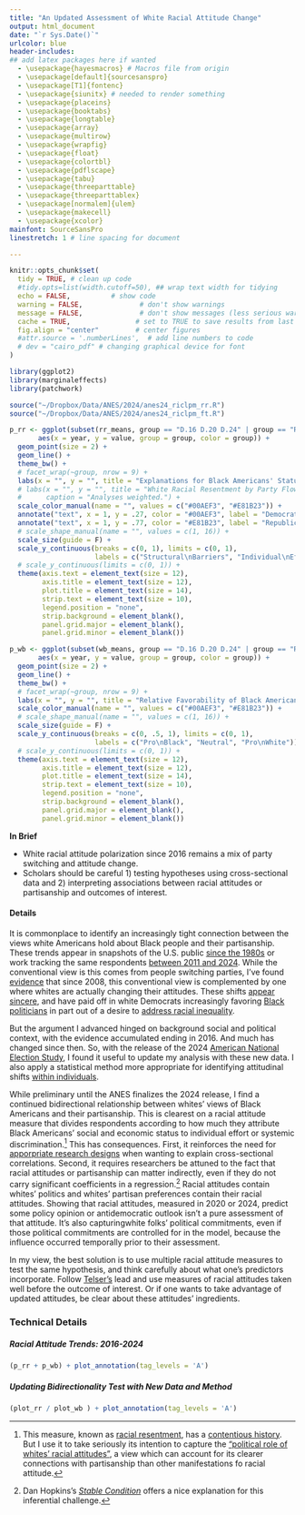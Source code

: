 ```yaml
---
title: "An Updated Assessment of White Racial Attitude Change"
output: html_document
date: "`r Sys.Date()`"
urlcolor: blue
header-includes: 
## add latex packages here if wanted 
  - \usepackage{hayesmacros} # Macros file from origin
  - \usepackage[default]{sourcesanspro}
  - \usepackage[T1]{fontenc}
  - \usepackage{siunitx} # needed to render something
  - \usepackage{placeins}
  - \usepackage{booktabs}
  - \usepackage{longtable}
  - \usepackage{array}
  - \usepackage{multirow}
  - \usepackage{wrapfig}
  - \usepackage{float}
  - \usepackage{colortbl}
  - \usepackage{pdflscape}
  - \usepackage{tabu}
  - \usepackage{threeparttable}
  - \usepackage{threeparttablex}
  - \usepackage[normalem]{ulem}
  - \usepackage{makecell}
  - \usepackage{xcolor}
mainfont: SourceSansPro
linestretch: 1 # line spacing for document

---
```


```r
knitr::opts_chunk$set(
  tidy = TRUE, # clean up code
  #tidy.opts=list(width.cutoff=50), ## wrap text width for tidying
  echo = FALSE,          # show code
  warning = FALSE,              # don't show warnings
  message = FALSE,              # don't show messages (less serious warnings)
  cache = TRUE,                # set to TRUE to save results from last compilation, otherwise re-runs all code even if it hasn't changed
  fig.align = "center"         # center figures
  #attr.source = '.numberLines',  # add line numbers to code
  # dev = "cairo_pdf" # changing graphical device for font
)
```

```r
library(ggplot2)
library(marginaleffects)
library(patchwork)
```

```r
source("~/Dropbox/Data/ANES/2024/anes24_riclpm_rr.R")
source("~/Dropbox/Data/ANES/2024/anes24_riclpm_ft.R")
```

```r
p_rr <- ggplot(subset(rr_means, group == "D.16 D.20 D.24" | group == "R.16 R.20 R.24"), 
       aes(x = year, y = value, group = group, color = group)) +
  geom_point(size = 2) +
  geom_line() +
  theme_bw() +
  # facet_wrap(~group, nrow = 9) +
  labs(x = "", y = "", title = "Explanations for Black Americans' Status") +
  # labs(x = "", y = "", title = "White Racial Resentment by Party Flow",
  #      caption = "Analyses weighted.") +
  scale_color_manual(name = "", values = c("#00AEF3", "#E81B23")) +
  annotate("text", x = 1, y = .27, color = "#00AEF3", label = "Democrats") +
  annotate("text", x = 1, y = .77, color = "#E81B23", label = "Republicans") +
  # scale_shape_manual(name = "", values = c(1, 16)) +
  scale_size(guide = F) +
  scale_y_continuous(breaks = c(0, 1), limits = c(0, 1),
                     labels = c("Structural\nBarriers", "Individual\nEffort")) +
  # scale_y_continuous(limits = c(0, 1)) +
  theme(axis.text = element_text(size = 12),
        axis.title = element_text(size = 12),
        plot.title = element_text(size = 14),
        strip.text = element_text(size = 10),
        legend.position = "none",
        strip.background = element_blank(),
        panel.grid.major = element_blank(),
        panel.grid.minor = element_blank())

p_wb <- ggplot(subset(wb_means, group == "D.16 D.20 D.24" | group == "R.16 R.20 R.24"), 
       aes(x = year, y = value, group = group, color = group)) +
  geom_point(size = 2) +
  geom_line() +
  theme_bw() +
  # facet_wrap(~group, nrow = 9) +
  labs(x = "", y = "", title = "Relative Favorability of Black Americans") +
  scale_color_manual(name = "", values = c("#00AEF3", "#E81B23")) +
  # scale_shape_manual(name = "", values = c(1, 16)) +
  scale_size(guide = F) +
  scale_y_continuous(breaks = c(0, .5, 1), limits = c(0, 1),
                     labels = c("Pro\nBlack", "Neutral", "Pro\nWhite")) +
  # scale_y_continuous(limits = c(0, 1)) +
  theme(axis.text = element_text(size = 12),
        axis.title = element_text(size = 12),
        plot.title = element_text(size = 14),
        strip.text = element_text(size = 10),
        legend.position = "none",
        strip.background = element_blank(),
        panel.grid.major = element_blank(),
        panel.grid.minor = element_blank())
```

**In Brief**

* White racial attitude polarization since 2016 remains a mix of party switching and attitude change.
* Scholars should be careful 1) testing hypotheses using cross-sectional data and 2) interpreting associations between racial attitudes or partisanship and outcomes of interest.

#### Details
It is commonplace to identify an increasingly tight connection between the views white Americans hold about Black people and their partisanship. These trends appear in snapshots of the U.S. public [since the 1980s](https://academic.oup.com/poq/article/86/S1/576/6617224) or work tracking the same respondents [between 2011 and 2024](https://democracyfund.org/idea/pushed-and-pulled/). While the conventional view is this comes from people switching parties, I've found [evidence](https://www.amengelhardt.com/files/engelhardt_PID_racial_attitudes_bjps.pdf) that since 2008, this conventional view is complemented by one where whites are actually changing their attitudes. These shifts [appear sincere](https://www.amengelhardt.com/files/engelhardt_attitude_change_ajps.pdf), and have paid off in white Democrats increasingly favoring [Black politicians](https://osf.io/preprints/osf/bjhz2) in part out of a desire to [address racial inequality](https://www.cambridge.org/core/journals/american-political-science-review/article/white-democrats-growing-support-for-black-politicians-in-the-era-of-the-great-awokening/CD6861093C88839E6955F4BCC5BEA339).

But the argument I advanced hinged on background social and political context, with the evidence accumulated ending in 2016. And much has changed since then. So, with the release of the 2024 [American National Election Study](https://electionstudies.org/data-center/2024-time-series-study/), I found it useful to update my analysis with these new data. I also apply a statistical method more appropriate for identifying attitudinal shifts [within individuals](http://doi.apa.org/getdoi.cfm?doi=10.1037/a0038889).

While preliminary until the ANES finalizes the 2024 release, I find a continued bidirectional relationship between whites' views of Black Americans and their partisanship. This is clearest on a racial attitude measure that divides respondents according to how much they attribute Black Americans' social and economic status to individual effort or systemic discrimination.[^1] This has consequences. First, it reinforces the need for [apporpriate research designs](https://www.amengelhardt.com/files/engelhardt_race_votes_qjps.pdf) when wanting to explain cross-sectional correlations. Second, it requires researchers be attuned to the fact that racial attitudes or partisanship can matter indirectly, even if they do not carry significant coefficients in a regression.[^2] Racial attitudes contain whites' politics and whites' partisan preferences contain their racial attitudes. Showing that racial attitudes, measured in 2020 or 2024, predict some policy opinion or antidemocratic outlook isn't a pure assessment of that attitude. It's also capturingwhite folks' political commitments, even if those political commitments are controlled for in the model, because the influence occurred temporally prior to their assessment.

In my view, the best solution is to use multiple racial attitude measures to test the same hypothesis, and think carefully about what one's predictors incorporate. Follow [Telser's](https://press.uchicago.edu/ucp/books/book/chicago/P/bo22961444.html) lead and use measures of racial attitudes taken well before the outcome of interest. Or if one wants to take advantage of updated attitudes, be clear about these attitudes' ingredients.

[^1]: This measure, known as [racial resentment](https://press.uchicago.edu/ucp/books/book/chicago/D/bo3620441.html), has a [contentious history](https://press.uchicago.edu/ucp/books/book/chicago/R/bo3617330.html). But I use it to take seriously its intention to capture the ["political role of whites' racial attitudes"](https://psycnet.apa.org/record/1988-97566-004), a view which can account for its clearer connections with partisanship than other manifestations fo racial attitude.
[^2]: Dan Hopkins's [*Stable Condition*](https://www.russellsage.org/publications/stable-condition) offers a nice explanation for this inferential challenge.


### Technical Details

##### Racial Attitude Trends: 2016-2024

```r
(p_rr + p_wb) + plot_annotation(tag_levels = 'A')
```

##### Updating Bidirectionality Test with New Data and Method


```r
(plot_rr / plot_wb ) + plot_annotation(tag_levels = 'A') 
```
